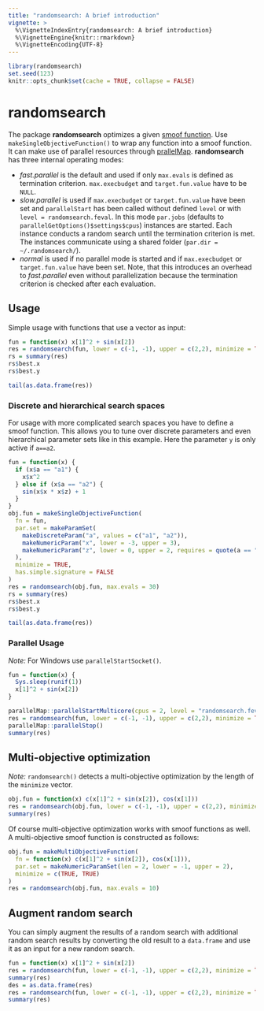 ```yaml
---
title: "randomsearch: A brief introduction"
vignette: >
  %\VignetteIndexEntry{randomsearch: A brief introduction}
  %\VignetteEngine{knitr::rmarkdown}
  %\VignetteEncoding{UTF-8}
---
```


```r
library(randomsearch)
set.seed(123)
knitr::opts_chunk$set(cache = TRUE, collapse = FALSE)
```

# randomsearch

The package **randomsearch** optimizes a given [smoof function](https://cran.r-project.org/package=smoof).
Use `makeSingleObjectiveFunction()` to wrap any function into a smoof function.
It can make use of parallel resources through [prallelMap](https://cran.r-project.org/package=parallelMap).
**randomsearch** has three internal operating modes:

* *fast.parallel* is the default and used if only `max.evals` is defined as termination criterion. `max.execbudget` and `target.fun.value` have to be `NULL`.
* *slow.parallel* is used if `max.execbudget` or `target.fun.value` have been set and `parallelStart` has been called without defined `level` or with `level = randomsearch.feval`.
  In this mode `par.jobs` (defaults to `parallelGetOptions()$settings$cpus`) instances are started.
  Each instance conducts a random search until the termination criterion is met.
  The instances communicate using a shared folder (`par.dir = ~/.randomsearch/`).
* *normal* is used if no parallel mode is started and if `max.execbudget` or `target.fun.value` have been set. Note, that this introduces an overhead to *fast.parallel* even without parallelization because the termination criterion is checked after each evaluation.

## Usage

Simple usage with functions that use a vector as input:

```r
fun = function(x) x[1]^2 + sin(x[2])
res = randomsearch(fun, lower = c(-1, -1), upper = c(2,2), minimize = TRUE, max.evals = 30)
rs = summary(res)
rs$best.x
rs$best.y

tail(as.data.frame(res))
```

### Discrete and hierarchical search spaces

For usage with more complicated search spaces you have to define a smoof function.
This allows you to tune over discrete parameters and even hierarchical parameter sets like in this example.
Here the parameter `y` is only active if `a==a2`.

```r
fun = function(x) {
  if (x$a == "a1") {
    x$x^2
  } else if (x$a == "a2") {
    sin(x$x * x$z) + 1
  }
}
obj.fun = makeSingleObjectiveFunction(
  fn = fun,
  par.set = makeParamSet(
    makeDiscreteParam("a", values = c("a1", "a2")),
    makeNumericParam("x", lower = -3, upper = 3),
    makeNumericParam("z", lower = 0, upper = 2, requires = quote(a == "a2"))
  ),
  minimize = TRUE,
  has.simple.signature = FALSE
)
res = randomsearch(obj.fun, max.evals = 30)
rs = summary(res)
rs$best.x
rs$best.y

tail(as.data.frame(res))
```

### Parallel Usage
*Note:* For Windows use `parallelStartSocket()`.

```r
fun = function(x) {
  Sys.sleep(runif(1))
  x[1]^2 + sin(x[2])
}

parallelMap::parallelStartMulticore(cpus = 2, level = "randomsearch.feval")
res = randomsearch(fun, lower = c(-1, -1), upper = c(2,2), minimize = TRUE, max.execbudget = 2, max.evals = 1000)
parallelMap::parallelStop()
summary(res)
```

## Multi-objective optimization

_Note:_ `randomsearch()` detects a multi-objective optimization by the length of the `minimize` vector.

```r
obj.fun = function(x) c(x[1]^2 + sin(x[2]), cos(x[1]))
res = randomsearch(obj.fun, lower = c(-1, -1), upper = c(2,2), minimize = c(TRUE, TRUE), max.evals = 30)
summary(res)
```

Of course multi-objective optimization works with smoof functions as well.
A multi-objective smoof function is constructed as follows:

```r
obj.fun = makeMultiObjectiveFunction(
  fn = function(x) c(x[1]^2 + sin(x[2]), cos(x[1])),
  par.set = makeNumericParamSet(len = 2, lower = -1, upper = 2),
  minimize = c(TRUE, TRUE)
)
res = randomsearch(obj.fun, max.evals = 10)
```

## Augment random search

You can simply augment the results of a random search with additional random search results by converting the old result to a `data.frame` and use it as an input for a new random search.

```r
fun = function(x) x[1]^2 + sin(x[2])
res = randomsearch(fun, lower = c(-1, -1), upper = c(2,2), minimize = TRUE, max.evals = 10)
summary(res)
des = as.data.frame(res)
res = randomsearch(fun, lower = c(-1, -1), upper = c(2,2), minimize = TRUE, max.evals = 1000, target.fun.value = -0.4)
summary(res)
```
